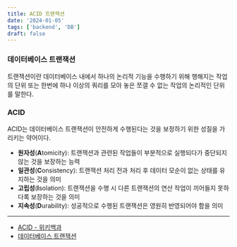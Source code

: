 ```yaml
---
title: ACID 트랜잭션
date: '2024-01-05'
tags: ['backend', 'DB']
draft: false
---
```


### 데이터베이스 트랜잭션

트랜잭션이란 데이터베이스 내에서 하나의 논리적 기능을 수행하기 위해 행해지는 작업의 단위 또는 한번에 하나 이상의 쿼리를 모아 놓은 쪼갤 수 없는 작업의 논리적인 단위를 말한다.

### ACID

ACID는 데이터베이스 트랜잭션이 안전하게 수행된다는 것을 보정하기 위한 성질을 가리키는 약어이다.

- **원자성**(**A**tomicity): 트랜잭션과 관련된 작업들이 부분적으로 실행되다가 중단되지 않는 것을 보장하는 능력
- **일관성**(**C**onsistency): 트랜잭션 처리 전과 처리 후 데이터 모순이 없는 상태를 유지하는 것을 의미
- **고립성**(**I**solation): 트랜잭션을 수행 시 다른 트랜잭션의 연산 작업이 끼어들지 못하다록 보장하는 것을 의미
- **지속성**(**D**urability): 성공적으로 수행된 트랜잭션은 영원히 반영되어야 함을 의미

---

- [ACID - 위키백과](https://ko.wikipedia.org/wiki/ACID)
- [데이터베이스 트랜잭션](https://ko.wikipedia.org/wiki/%EB%8D%B0%EC%9D%B4%ED%84%B0%EB%B2%A0%EC%9D%B4%EC%8A%A4_%ED%8A%B8%EB%9E%9C%EC%9E%AD%EC%85%98)